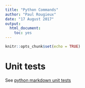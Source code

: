 ```yaml
---
title: "Python Commands"
author: "Paul Rougieux"
date: "17 August 2017"
output: 
  html_document: 
    toc: yes
---
```


```r
knitr::opts_chunk$set(echo = TRUE)
```

# Unit tests
See [python markdown unit tests](https://github.com/okken/markdown.py/blob/master/test_markdown_unittest.py)



